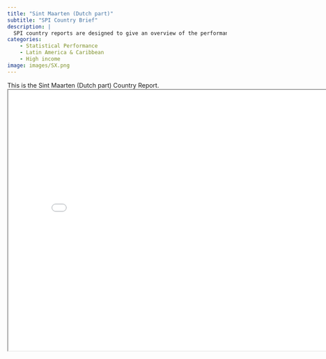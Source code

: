 ```yaml
---
title: "Sint Maarten (Dutch part)"
subtitle: "SPI Country Brief"
description: |
  SPI country reports are designed to give an overview of the performance of Sint Maarten (Dutch part).
categories:
    - Statistical Performance
    - Latin America & Caribbean
    - High income
image: images/SX.png
---
```


This is the Sint Maarten (Dutch part) Country Report.
<iframe src="charts/Sint Maarten (Dutch part)_chart.html" width="800" height="600"></iframe>

